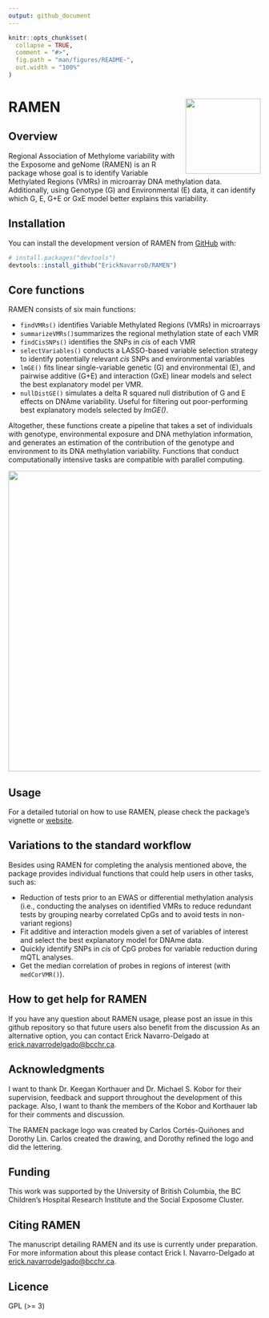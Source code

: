 ```yaml
---
output: github_document
---
```


<!-- README.md is generated from README.Rmd. Please edit that file -->

```r
knitr::opts_chunk$set(
  collapse = TRUE,
  comment = "#>",
  fig.path = "man/figures/README-",
  out.width = "100%"
)
```

# RAMEN <a href="https://github.com/ErickNavarroD/RAMEN"><img src="man/figures/logo.png" align="right" height="150"/></a>

<!-- badges: start -->

<!-- badges: end -->

## Overview

Regional Association of Methylome variability with the Exposome and geNome (RAMEN) is an R package whose goal is to identify Variable Methylated Regions (VMRs) in microarray DNA methylation data. Additionally, using Genotype (G) and Environmental (E) data, it can identify which G, E, G+E or GxE model better explains this variability.

## Installation

You can install the development version of RAMEN from [GitHub](https://github.com/) with:

``` r
# install.packages("devtools")
devtools::install_github("ErickNavarroD/RAMEN")
```

## Core functions

RAMEN consists of six main functions:

-   `findVMRs()` identifies Variable Methylated Regions (VMRs) in microarrays
-   `summarizeVMRs()`summarizes the regional methylation state of each VMR
-   `findCisSNPs()` identifies the SNPs in *cis* of each VMR
-   `selectVariables()` conducts a LASSO-based variable selection strategy to identify potentially relevant *cis* SNPs and environmental variables
-   `lmGE()` fits linear single-variable genetic (G) and environmental (E), and pairwise additive (G+E) and interaction (GxE) linear models and select the best explanatory model per VMR.
-   `nullDistGE()` simulates a delta R squared null distribution of G and E effects on DNAme variability. Useful for filtering out poor-performing best explanatory models selected by *lmGE()*.

Altogether, these functions create a pipeline that takes a set of individuals with genotype, environmental exposure and DNA methylation information, and generates an estimation of the contribution of the genotype and environment to its DNA methylation variability. Functions that conduct computationally intensive tasks are compatible with parallel computing. 

<img src="man/figures/RAMEN_pipeline.png" width="600"/>

## Usage

For a detailed tutorial on how to use RAMEN, please check the package's vignette or [website](https://ericknavarrod.github.io/RAMEN/articles/RAMEN.html). 

## Variations to the standard workflow

Besides using RAMEN for completing the analysis mentioned above, the package provides individual functions that could help users in other tasks, such as: 

  -   Reduction of tests prior to an EWAS or differential methylation analysis (i.e., conducting the analyses on identified VMRs to reduce redundant tests by grouping nearby correlated CpGs and to avoid tests in non-variant regions)
  -   Fit additive and interaction models given a set of variables of interest and select the best explanatory model for DNAme data. 
  -   Quickly identify SNPs in *cis* of CpG probes for variable reduction during mQTL analyses.
  -   Get the median correlation of probes in regions of interest (with `medCorVMR()`).

## How to get help for RAMEN

If you have any question about RAMEN usage, please post an issue in this github repository so that future users also benefit from the discussion As an alternative option, you can contact Erick Navarro-Delgado at [erick.navarrodelgado\@bcchr.ca](mailto:erick.navarrodelgado@bcchr.ca){.email}.

## Acknowledgments

I want to thank Dr. Keegan Korthauer and Dr. Michael S. Kobor for their supervision, feedback and support throughout the development of this package. Also, I want to thank the members of the Kobor and Korthauer lab for their comments and discussion.

The RAMEN package logo was created by Carlos Cortés-Quiñones and Dorothy Lin. Carlos created the drawing, and Dorothy refined the logo and did the lettering.

## Funding

This work was supported by the University of British Columbia, the BC Children's Hospital Research Institute and the Social Exposome Cluster.

## Citing RAMEN

The manuscript detailing RAMEN and its use is currently under preparation. For more information about this please contact Erick I. Navarro-Delgado at [erick.navarrodelgado\@bcchr.ca](mailto:erick.navarrodelgado@bcchr.ca){.email}.

## Licence

GPL (\>= 3)
